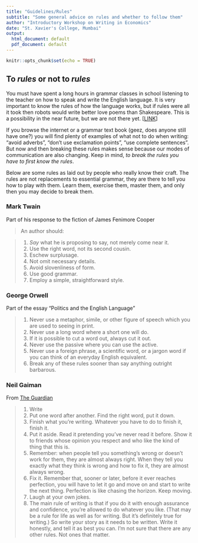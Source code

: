 ```yaml
---
title: "Guidelines/Rules"
subtitle: "Some general advice on rules and whether to follow them"
author: "Introductory Workshop on Writing in Economics"
date: "St. Xavier's College, Mumbai"
output:
  html_document: default
  pdf_document: default
---
```


```r
knitr::opts_chunk$set(echo = TRUE)
```

## To _rules_ or not to _rules_ 

You must have spent a long hours in grammar classes in school listening to the teacher on how to speak and write the English language. It is very important to know the rules of how the language works, but if rules were all it took then robots would write better love poems than Shakespeare. This is a possibility in the near future, but we are not there yet. [[LINK]( https://yisela.medium.com/computer-generated-poetry-will-knock-your-socks-off-763c815a1b52)]

If you browse the internet or a grammar text book (geez, does anyone still have one?) you will find plenty of examples of what not to do when writing: "avoid adverbs", "don't use exclamation points", "use complete sentences". But now and then breaking these rules makes sense because our modes of communication are also changing. Keep in mind, *to break the rules you have to first know the rules*. 

Below are some rules as laid out by people who really know their craft. The rules are not replacements to essential grammar, they are there to tell you how to play with them. Learn them, exercise them, master them, and only then you may decide to break them. 


### Mark Twain
Part of his response to the fiction of James Fenimore Cooper

> An author should:

> 1. _Say_ what he is proposing to say, not merely come near it.
> 2. Use the right word, not its second cousin.
> 3. Eschew surplusage.
> 4. Not omit necessary details.
> 5. Avoid slovenliness of form.
> 6. Use good grammar.
> 7. Employ a simple, straightforward style.


### George Orwell 
Part of the essay "Politics and the English Language"

> 1. Never use a metaphor, simile, or other figure of speech which you are used to seeing in print.
> 2. Never use a long word where a short one will do.
> 3. If it is possible to cut a word out, always cut it out.
> 4. Never use the passive where you can use the active.
> 5. Never use a foreign phrase, a scientific word, or a jargon word if you can think of an everyday English equivalent.
> 6. Break any of these rules sooner than say anything outright barbarous.



### Neil Gaiman 
From [The Guardian](https://www.theguardian.com/books/2010/feb/20/ten-rules-for-writing-fiction-part-one)

> 1. Write
> 2. Put one word after another. Find the right word, put it down.
> 3. Finish what you’re writing. Whatever you have to do to finish it, finish it.
> 4. Put it aside. Read it pretending you’ve never read it before. Show it to friends whose opinion you respect and who like the kind of thing that this is.
> 5. Remember: when people tell you something’s wrong or doesn’t work for them, they are almost always right. When they tell you exactly what they think is wrong and how to fix it, they are almost always wrong.
> 6. Fix it. Remember that, sooner or later, before it ever reaches perfection, you will have to let it go and move on and start to write the next thing. Perfection is like chasing the horizon. Keep moving.
> 7. Laugh at your own jokes.
> 8. The main rule of writing is that if you do it with enough assurance and confidence, you’re allowed to do whatever you like. (That may be a rule for life as well as for writing. But it’s definitely true for writing.) So write your story as it needs to be written. Write it honestly, and tell it as best you can. I’m not sure that there are any other rules. Not ones that matter.